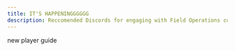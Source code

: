 ```yaml
---
title: IT'S HAPPENINGGGGGG
description: Reccomended Discords for engaging with Field Operations content
---
```




<link
  rel="stylesheet"
  media="(prefers-color-scheme:dark)"
  href="https://cdn.jsdelivr.net/npm/@shoelace-style/shoelace@2.15.1/cdn/themes/dark.css"
  onload="document.documentElement.classList.add('sl-theme-dark');"
/>
<script type="module" src="https://cdn.jsdelivr.net/npm/@shoelace-style/shoelace@2.15.1/cdn/shoelace-autoloader.js"></script>
<html>
    <body>
        new player guide
    </body>
</html>
